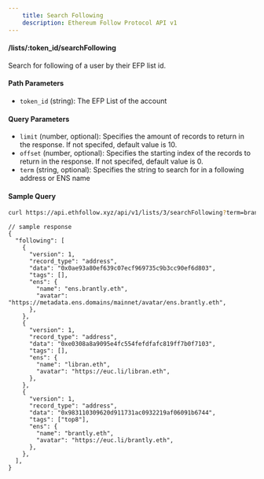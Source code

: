 ```yaml
---
    title: Search Following
    description: Ethereum Follow Protocol API v1
---
```


#### /lists/\:token_id/searchFollowing

Search for following of a user by their EFP list id.

#### Path Parameters

- `token_id` (string): The EFP List of the account

#### Query Parameters

- `limit` (number, optional): Specifies the amount of records to return in the response. If not specifed, default value is 10.
- `offset` (number, optional): Specifies the starting index of the records to return in the response. If not specifed, default value is 0.
- `term` (string, optional): Specifies the string to search for in a following address or ENS name

#### Sample Query

```sh copy
curl https://api.ethfollow.xyz/api/v1/lists/3/searchFollowing?term=bran
```

```jsonc
// sample response
{
  "following": [
    {
      "version": 1,
      "record_type": "address",
      "data": "0x0ae93a80ef639c07ecf969735c9b3cc90ef6d803",
      "tags": [],
      "ens": {
        "name": "ens.brantly.eth",
        "avatar": "https://metadata.ens.domains/mainnet/avatar/ens.brantly.eth",
      },
    },
    {
      "version": 1,
      "record_type": "address",
      "data": "0xe0308a8a9095e4fc554fefdfafc819ff7b0f7103",
      "tags": [],
      "ens": {
        "name": "libran.eth",
        "avatar": "https://euc.li/libran.eth",
      },
    },
    {
      "version": 1,
      "record_type": "address",
      "data": "0x983110309620d911731ac0932219af06091b6744",
      "tags": ["top8"],
      "ens": {
        "name": "brantly.eth",
        "avatar": "https://euc.li/brantly.eth",
      },
    },
  ],
}
```
